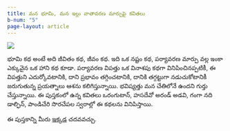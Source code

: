 ```yaml
---
title: మన భూమి, మన ఇల్లు వాతావరణ మార్పుపై కవితలు
b-num: "5"
page-layout: article
---
```


![](mana-bhoomi.jpg)

భూమి కథ అంటే అది జీవితం కథ, జీవం కథ. ఇది ఒక నష్టం కథ, పర్యావరణ మార్పు వల్ల ఇంకా ఎక్కువైన ఒక హాని కథ కూడా. పర్యావరణ విపత్తు ఒక వినాశపు కథగా వినిపించినప్పటికీ, ఈ విపత్తుని ఎదుర్కోవటానికి, దాని ప్రభావం తగ్గించటానికి, దానికి తగ్గట్టుగా నడుచుకోటానికీ జరుగుతున్న ప్రయత్నాలు ఆశను కలిగిస్తున్నాయి. భవిష్యత్తు మన చేతిలోనే ఉందని గుర్తు చేస్తున్నాయి. ఈ పుస్తకంలో ఉన్న కవితలు ఒరంగుటాన్, హసదేవో అరండ్ అడవి, గంగా నది డాల్ఫిన్, పాండిచేరి సొరచేపల స్వరాల్లో ఈ కథలను వినిపిస్తాయి.

ఈ పుస్తకాన్ని మీరు [ఇక్కడ](https://storyweaver.org.in/en/stories/313278-mana-boomi-mana-illu-vathavarana-marpupai-kavithalu) చదవవచ్చు. 